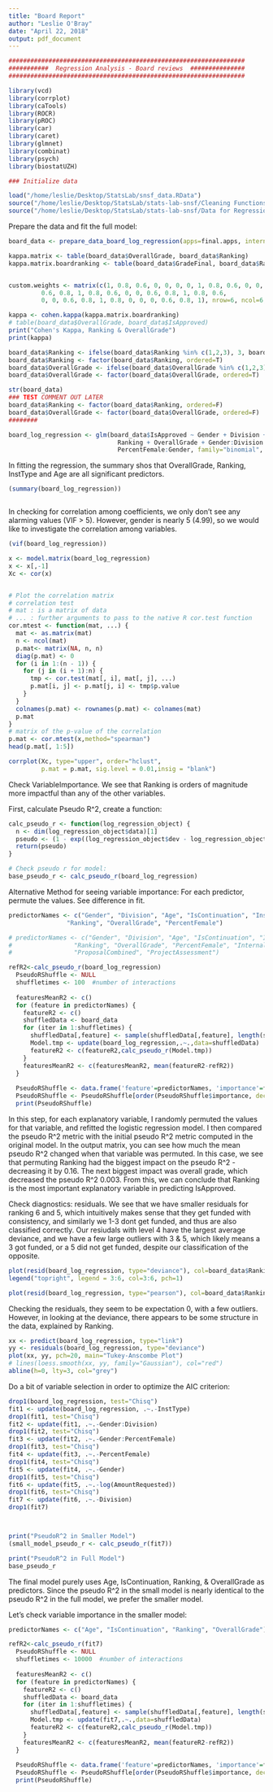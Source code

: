 ```yaml
---
title: "Board Report"
author: "Leslie O'Bray"
date: "April 22, 2018"
output: pdf_document
---
```


```r
#################################################################
###########  Regression Analysis - Board reviews  ###############
#################################################################

library(vcd) 
library(corrplot)
library(caTools)
library(ROCR)
library(pROC)
library(car)
library(caret)
library(glmnet)
library(combinat)
library(psych)
library(biostatUZH)

### Initialize data

load("/home/leslie/Desktop/StatsLab/snsf_data.RData")
source("/home/leslie/Desktop/StatsLab/stats-lab-snsf/Cleaning Functions.R")
source("/home/leslie/Desktop/StatsLab/stats-lab-snsf/Data for Regression.R")

```


Prepare the data and fit the full model:
```r

board_data <- prepare_data_board_log_regression(apps=final.apps, internal = final.internal, external = final.external)

kappa.matrix <- table(board_data$OverallGrade, board_data$Ranking)
kappa.matrix.boardranking <- table(board_data$GradeFinal, board_data$Ranking)


custom.weights <- matrix(c(1, 0.8, 0.6, 0, 0, 0, 0, 1, 0.8, 0.6, 0, 0, 
         0.6, 0.8, 1, 0.8, 0.6, 0, 0, 0.6, 0.8, 1, 0.8, 0.6,
         0, 0, 0.6, 0.8, 1, 0.8, 0, 0, 0, 0.6, 0.8, 1), nrow=6, ncol=6, byrow=T)

kappa <- cohen.kappa(kappa.matrix.boardranking)
# table(board_data$OverallGrade, board_data$IsApproved)
print("Cohen's Kappa, Ranking & OverallGrade")
print(kappa)

board_data$Ranking <- ifelse(board_data$Ranking %in% c(1,2,3), 3, board_data$Ranking)
board_data$Ranking <- factor(board_data$Ranking, ordered=T)
board_data$OverallGrade <- ifelse(board_data$OverallGrade %in% c(1,2,3), 3, board_data$OverallGrade)
board_data$OverallGrade <- factor(board_data$OverallGrade, ordered=T)

str(board_data)
### TEST COMMENT OUT LATER
board_data$Ranking <- factor(board_data$Ranking, ordered=F)
board_data$OverallGrade <- factor(board_data$OverallGrade, ordered=F)
########

board_log_regression <- glm(board_data$IsApproved ~ Gender + Division + Age + IsContinuation + InstType + log(AmountRequested) + 
                              Ranking + OverallGrade + Gender:Division + PercentFemale + 
                              PercentFemale:Gender, family="binomial", data = board_data)

```


In fitting the regression, the summary shos that OverallGrade, Ranking, InstType and Age are all significant predictors.
```r
(summary(board_log_regression))



```


In checking for correlation among coefficients, we only don't see any alarming values (VIF > 5). However, gender is nearly 5 (4.99), so we would like to investigate the correlation among variables. 

```r
(vif(board_log_regression))

x <- model.matrix(board_log_regression)
x <- x[,-1]
Xc <- cor(x)


# Plot the correlation matrix  
# correlation test
# mat : is a matrix of data
# ... : further arguments to pass to the native R cor.test function
cor.mtest <- function(mat, ...) {
  mat <- as.matrix(mat)
  n <- ncol(mat)
  p.mat<- matrix(NA, n, n)
  diag(p.mat) <- 0
  for (i in 1:(n - 1)) {
    for (j in (i + 1):n) {
      tmp <- cor.test(mat[, i], mat[, j], ...)
      p.mat[i, j] <- p.mat[j, i] <- tmp$p.value
    }
  }
  colnames(p.mat) <- rownames(p.mat) <- colnames(mat)
  p.mat
}
# matrix of the p-value of the correlation
p.mat <- cor.mtest(x,method="spearman")
head(p.mat[, 1:5])
```

```r
corrplot(Xc, type="upper", order="hclust", 
         p.mat = p.mat, sig.level = 0.01,insig = "blank")
```


Check VariableImportance. We see that Ranking is orders of magnitude more impactful than any of the other variables.

First, calculate Pseudo R^2, create a function:

```r


calc_pseudo_r <- function(log_regression_object) {
  n <- dim(log_regression_object$data)[1]
  pseudo <- (1 - exp((log_regression_object$dev - log_regression_object$null)/n)) / (1-exp(-log_regression_object$null/n))
  return(pseudo)
}

# Check pseudo r for model: 
base_pseudo_r <- calc_pseudo_r(board_log_regression)


```

Alternative Method for seeing variable importance: For each predictor, permute the values. See difference in fit.



```r

predictorNames <- c("Gender", "Division", "Age", "IsContinuation", "InstType", "AmountRequested", 
                "Ranking", "OverallGrade", "PercentFemale")

# predictorNames <- c("Gender", "Division", "Age", "IsContinuation", "InstType", "AmountRequested", 
#                 "Ranking", "OverallGrade", "PercentFemale", "InternalApplicantTrack", "ExternalApplicantTrack",
#                 "ProposalCombined", "ProjectAssessment")

refR2<-calc_pseudo_r(board_log_regression)
  PseudoRShuffle <- NULL
  shuffletimes <- 100  #number of interactions
  
  featuresMeanR2 <- c()
  for (feature in predictorNames) {
    featureR2 <- c()
    shuffledData <- board_data
    for (iter in 1:shuffletimes) {
      shuffledData[,feature] <- sample(shuffledData[,feature], length(shuffledData[,feature]))
      Model.tmp <- update(board_log_regression,.~.,data=shuffledData)
      featureR2 <- c(featureR2,calc_pseudo_r(Model.tmp))
    }
    featuresMeanR2 <- c(featuresMeanR2, mean(featureR2-refR2))
  }  
  
  PseudoRShuffle <- data.frame('feature'=predictorNames, 'importance'=featuresMeanR2)
  PseudoRShuffle <- PseudoRShuffle[order(PseudoRShuffle$importance, decreasing=TRUE),]
  print(PseudoRShuffle)


```
In this step, for each explanatory variable, I randomly permuted the values for that variable, and refitted the logistic regression model. I then compared the pseudo R^2 metric with the initial pseudo R^2 metric computed in the original model. In the output matrix, you can see how much the mean pseudo R^2 changed when that variable was permuted. In this case, we see that permuting Ranking had the biggest impact on the pseudo R^2 - decreasing it by 0.16. The next biggest impact was overall grade, which decreased the pseudo R^2 0.003. From this, we can conclude that Ranking is the most important explanatory variable in predicting IsApproved.



Check diagnostics: residuals. We see that we have smaller residuals for ranking 6 and 5, which intuitively makes sense that they get funded with consistency, and similarly we 1-3 dont get funded, and thus are also classified correctly. Our resiudals with level 4 have the largest average deviance, and we have a few large outliers with 3 & 5, which likely means a 3 got funded, or a 5 did not get funded, despite our classification of the opposite.  

```r

plot(resid(board_log_regression, type="deviance"), col=board_data$Ranking)
legend("topright", legend = 3:6, col=3:6, pch=1)

plot(resid(board_log_regression, type="pearson"), col=board_data$Ranking)

```

Checking the residuals, they seem to be expectation 0, with a few outliers. However, in looking at the deviance, there appears to be some structure in the data, explained by Ranking.

```r
xx <- predict(board_log_regression, type="link")
yy <- residuals(board_log_regression, type="deviance")
plot(xx, yy, pch=20, main="Tukey-Anscombe Plot")
# lines(loess.smooth(xx, yy, family="Gaussian"), col="red")
abline(h=0, lty=3, col="grey")

```



Do a bit of variable selection in order to optimize the AIC criterion:

```r
drop1(board_log_regression, test="Chisq")
fit1 <- update(board_log_regression, .~.-InstType)
drop1(fit1, test="Chisq")
fit2 <- update(fit1, .~.-Gender:Division)
drop1(fit2, test="Chisq")
fit3 <- update(fit2, .~.-Gender:PercentFemale)
drop1(fit3, test="Chisq")
fit4 <- update(fit3, .~.-PercentFemale)
drop1(fit4, test="Chisq")
fit5 <- update(fit4, .~.-Gender)
drop1(fit5, test="Chisq")
fit6 <- update(fit5, .~.-log(AmountRequested))
drop1(fit6, test="Chisq")
fit7 <- update(fit6, .~.-Division)
drop1(fit7)



print("PseudoR^2 in Smaller Model")
(small_model_pseudo_r <- calc_pseudo_r(fit7))

print("PseudoR^2 in Full Model")
base_pseudo_r

```
The final model purely uses Age, IsContinuation, Ranking, & OverallGrade as predictors. Since the pseudo R^2 in the small model is nearly identical to the pseudo R^2 in the full model, we prefer the smaller model. 

Let's check variable importance in the smaller model:
```r

predictorNames <- c("Age", "IsContinuation", "Ranking", "OverallGrade")

refR2<-calc_pseudo_r(fit7)
  PseudoRShuffle <- NULL
  shuffletimes <- 10000  #number of interactions
  
  featuresMeanR2 <- c()
  for (feature in predictorNames) {
    featureR2 <- c()
    shuffledData <- board_data
    for (iter in 1:shuffletimes) {
      shuffledData[,feature] <- sample(shuffledData[,feature], length(shuffledData[,feature]))
      Model.tmp <- update(fit7,.~.,data=shuffledData)
      featureR2 <- c(featureR2,calc_pseudo_r(Model.tmp))
    }
    featuresMeanR2 <- c(featuresMeanR2, mean(featureR2-refR2))
  }  
  
  PseudoRShuffle <- data.frame('feature'=predictorNames, 'importance'=featuresMeanR2)
  PseudoRShuffle <- PseudoRShuffle[order(PseudoRShuffle$importance, decreasing=TRUE),]
  print(PseudoRShuffle)

```
